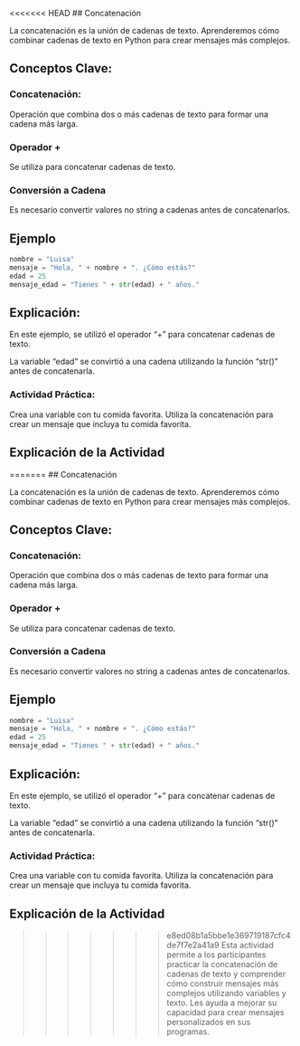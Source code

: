 <<<<<<< HEAD
## Concatenación

La concatenación es la unión de cadenas de texto. Aprenderemos cómo combinar cadenas de texto en Python para crear mensajes más complejos.

## Conceptos Clave:

### Concatenación: 

Operación que combina dos o más cadenas de texto para formar una cadena más larga.

### Operador +

Se utiliza para concatenar cadenas de texto.

### Conversión a Cadena

Es necesario convertir valores no string a cadenas antes de concatenarlos.

## Ejemplo

```python
nombre = "Luisa"
mensaje = "Hola, " + nombre + ". ¿Cómo estás?"
edad = 25
mensaje_edad = "Tienes " + str(edad) + " años."
```

## Explicación:

En este ejemplo, se utilizó el operador "+" para concatenar cadenas de texto.

La variable "edad" se convirtió a una cadena utilizando la función "str()" antes de concatenarla.

::: {.callout-important}
### Actividad Práctica:

Crea una variable con tu comida favorita.
Utiliza la concatenación para crear un mensaje que incluya tu comida favorita.
::: 

## Explicación de la Actividad

=======
## Concatenación

La concatenación es la unión de cadenas de texto. Aprenderemos cómo combinar cadenas de texto en Python para crear mensajes más complejos.

## Conceptos Clave:

### Concatenación: 

Operación que combina dos o más cadenas de texto para formar una cadena más larga.

### Operador +

Se utiliza para concatenar cadenas de texto.

### Conversión a Cadena

Es necesario convertir valores no string a cadenas antes de concatenarlos.

## Ejemplo

```python
nombre = "Luisa"
mensaje = "Hola, " + nombre + ". ¿Cómo estás?"
edad = 25
mensaje_edad = "Tienes " + str(edad) + " años."
```

## Explicación:

En este ejemplo, se utilizó el operador "+" para concatenar cadenas de texto.

La variable "edad" se convirtió a una cadena utilizando la función "str()" antes de concatenarla.

::: {.callout-important}
### Actividad Práctica:

Crea una variable con tu comida favorita.
Utiliza la concatenación para crear un mensaje que incluya tu comida favorita.
::: 

## Explicación de la Actividad

>>>>>>> e8ed08b1a5bbe1e369719187cfc4de7f7e2a41a9
Esta actividad permite a los participantes practicar la concatenación de cadenas de texto y comprender cómo construir mensajes más complejos utilizando variables y texto. Les ayuda a mejorar su capacidad para crear mensajes personalizados en sus programas.